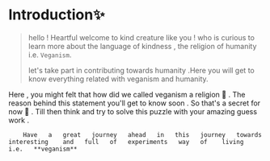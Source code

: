 


# Introduction✨
 
> hello ! Heartful welcome to kind creature like you ! who is curious to learn more about the language of kindness , the religion of humanity i.e. `Veganism`.
> 
>
>let's take part in contributing towards humanity .Here you will get to know everything related with veganism and humanity. 
 
 Here   ,   you   might   felt   that   how   did   we   called   veganism   a   religion  🤔  .  The   reason   behind   this   statement   you'll   get   to   know   soon   .   So   that's   a   secret   for   now   👀 .  Till   then   think   and   try   to   solve   this   puzzle   with   your   amazing   guess   work .

        Have   a   great   journey   ahead   in   this   journey   towards   interesting    and   full   of   experiments   way   of    living   i.e.   **veganism** 

  


 









